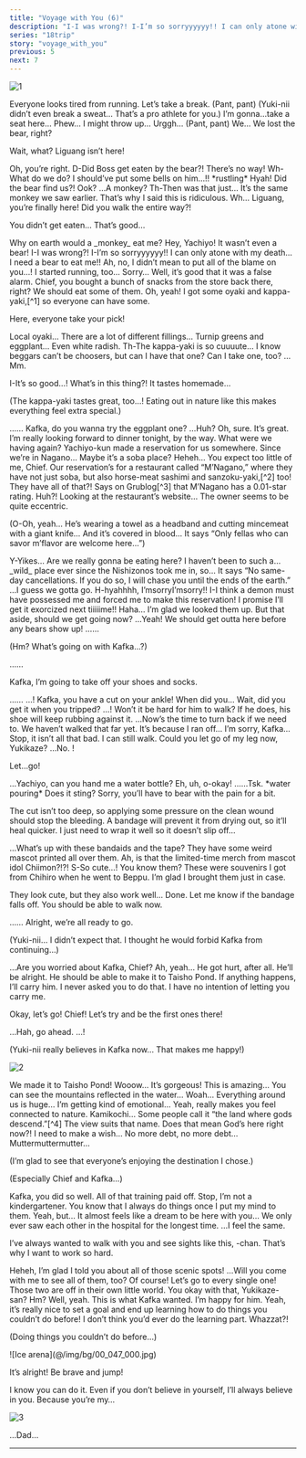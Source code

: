 ```yaml
---
title: "Voyage with You (6)"
description: "I-I was wrong?! I-I’m so sorryyyyyy!! I can only atone with my death… I need a bear to eat me!!"
series: "18trip"
story: "voyage_with_you"
previous: 5
next: 7
---
```



<Divider loc="Nagano, Kamikochi - Hiking Trail" />

![1](1.jpg)

<Bubble character="Yukikaze">
Everyone looks tired from running. Let’s take a break.
</Bubble>

<Bubble mc>
(Pant, pant) <span class="t">(Yuki-nii didn’t even break a sweat… That’s a pro athlete for you.)</span>
</Bubble>

<Bubble character="Kafka">
I’m gonna…take a seat here… Phew…
</Bubble>

<Bubble character="Yachiyo">
I might throw up… Urggh…
</Bubble>

<Bubble character="Renga">
(Pant, pant) We… We lost the bear, right?

Wait, what? Liguang isn’t here!
</Bubble>

<Bubble character="Ten">
Oh, you’re right.
</Bubble>

<Bubble character="Yachiyo">
D-Did Boss get eaten by the bear?!
</Bubble>

<Bubble character="Renga">
There’s no way! Wh-What do we do? I should’ve put some bells on him…!!
</Bubble>

<Narration>
&ast;rustling&ast;
</Narration>

<Bubble character="Yachiyo">
Hyah! Did the bear find us?!
</Bubble>

<Bubble character="Passing Monkey">
Ook?
</Bubble>

<Bubble character="Renga">
…A monkey? Th-Then was that just…
</Bubble>

<Bubble character="Ten">
It’s the same monkey we saw earlier.
</Bubble>

<Bubble character="Liguang">
That’s why I said this is ridiculous.
</Bubble>

<Bubble character="Renga">
Wh… Liguang, you’re finally here! Did you walk the entire way?!

You didn’t get eaten… That’s good…
</Bubble>

<Bubble character="Liguang">
Why on earth would a _monkey_ eat me?
</Bubble>

<Bubble character="Renga">
Hey, Yachiyo! It wasn’t even a bear!
</Bubble>

<Bubble character="Yachiyo">
I-I was wrong?! I-I’m so sorryyyyyy!! I can only atone with my death… I need a bear to eat me!!
</Bubble>

<Bubble character="Renga">
Ah, no, I didn’t mean to put all of the blame on you…! I started running, too… Sorry…
</Bubble>

<Bubble character="Ten">
Well, it’s good that it was a false alarm. Chief, you bought a bunch of snacks from the store back there, right? We should eat some of them.
</Bubble>

<Bubble mc>
Oh, yeah! I got some oyaki and kappa-yaki,[^1] so everyone can have some.

Here, everyone take your pick!
</Bubble>

<Bubble character="Yukikaze">
Local oyaki… There are a lot of different fillings… Turnip greens and eggplant… Even white radish.
</Bubble>

<Bubble character="Yachiyo">
Th-The kappa-yaki is so cuuuute… I know beggars can’t be choosers, but can I have that one?
</Bubble>

<Bubble character="Renga">
Can I take one, too? …Mm.

I-It’s so good…! What’s in this thing?! It tastes homemade…
</Bubble>

<Bubble mc>
<p class="t">(The kappa-yaki tastes great, too…! Eating out in nature like this makes everything feel extra special.)</p>
</Bubble>

<Bubble character="Kafka">
……
</Bubble>

<Bubble mc>
Kafka, do you wanna try the eggplant one?
</Bubble>

<Bubble character="Kafka">
…Huh? Oh, sure. It’s great. I’m really looking forward to dinner tonight, by the way. What were we having again?
</Bubble>

<Bubble mc>
Yachiyo-kun made a reservation for us somewhere. Since we’re in Nagano… Maybe it’s a soba place?
</Bubble>

<Bubble character="Yachiyo">
Heheh… You expect too little of me, Chief. Our reservation’s for a restaurant called “M’Nagano,” where they have not just soba, but also horse-meat sashimi and sanzoku-yaki,[^2] too!
</Bubble>

<Bubble character="Renga">
They have all of that?!
</Bubble>

<Bubble character="Ten">
Says on Grublog[^3] that M’Nagano has a 0.01-star rating.
</Bubble>

<Bubble character="Yachiyo">
Huh?!
</Bubble>

<Bubble character="Liguang">
Looking at the restaurant’s website… The owner seems to be quite eccentric.
</Bubble>

<Bubble mc>
<p class="t">(O-Oh, yeah… He’s wearing a towel as a headband and cutting mincemeat with a giant knife… And it’s covered in blood… It says “Only fellas who can savor m’flavor are welcome here…”)</p>
</Bubble>

<Bubble character="Renga">
Y-Yikes… Are we really gonna be eating here? I haven’t been to such a…_wild_ place ever since the Nishizonos took me in, so…
</Bubble>

<Bubble character="Yukikaze">
It says “No same-day cancellations. If you do so, I will chase you until the ends of the earth.”
</Bubble>

<Bubble character="Ten">
…I guess we gotta go.
</Bubble>

<Bubble character="Yachiyo">
H-hyahhhh, I’msorryI’msorry!! I-I think a demon must have possessed me and forced me to make this reservation! I promise I’ll get it exorcized next tiiiiime!!
</Bubble>

<Bubble mc>
Haha… I’m glad we looked them up. But that aside, should we get going now?
</Bubble>

<Bubble character="Renga">
…Yeah! We should get outta here before any bears show up!
</Bubble>

<Bubble character="Kafka">
……
</Bubble>

<Bubble mc>
<p class="t">(Hm? What’s going on with Kafka…?)</p>
</Bubble>

<Bubble character="Yukikaze">
……

Kafka, I’m going to take off your shoes and socks.
</Bubble>

<Bubble character="Kafka">
……
</Bubble>

<Bubble mc>
…! Kafka, you have a cut on your ankle! When did you… Wait, did you get it when you tripped?
</Bubble>

<Bubble character="Renga">
…! Won’t it be hard for him to walk? If he does, his shoe will keep rubbing against it.
</Bubble>

<Bubble character="Liguang">
…Now’s the time to turn back if we need to. We haven’t walked that far yet.
</Bubble>

<Bubble character="Renga">
It’s because I ran off… I’m sorry, Kafka…
</Bubble>

<Bubble character="Kafka">
Stop, it isn’t all that bad. I can still walk. Could you let go of my leg now, Yukikaze?
</Bubble>

<Bubble character="Yukikaze">
…No.
</Bubble>

<Bubble character="Kafka">
!

Let…go!
</Bubble>

<Bubble character="Yukikaze">
…Yachiyo, can you hand me a water bottle?
</Bubble>

<Bubble character="Yachiyo">
Eh, uh, o-okay!
</Bubble>

<Bubble character="Kafka">
……Tsk.
</Bubble>

<Narration>
&ast;water pouring&ast;
</Narration>

<Bubble character="Yukikaze">
Does it sting? Sorry, you’ll have to bear with the pain for a bit.

The cut isn’t too deep, so applying some pressure on the clean wound should stop the bleeding. A bandage will prevent it from drying out, so it’ll heal quicker. I just need to wrap it well so it doesn’t slip off…
</Bubble>

<Bubble character="Kafka">
…What’s up with these bandaids and the tape? They have some weird mascot printed all over them.
</Bubble>

<Bubble character="Yachiyo">
Ah, is that the limited-time merch from mascot idol Chiimon?!?! S-So cute…!
</Bubble>

<Bubble character="Yukikaze">
You know them? These were souvenirs I got from Chihiro when he went to Beppu. I’m glad I brought them just in case.

They look cute, but they also work well… Done. Let me know if the bandage falls off. You should be able to walk now.
</Bubble>

<Bubble character="Kafka">
……
</Bubble>

<Bubble character="Yukikaze">
Alright, we’re all ready to go.
</Bubble>

<Bubble mc>
<p class="t">(Yuki-nii… I didn’t expect that. I thought he would forbid Kafka from continuing…)</p>
</Bubble>

<Bubble character="Yukikaze">
…Are you worried about Kafka, Chief?
</Bubble>

<Bubble mc>
Ah, yeah… He got hurt, after all.
</Bubble>

<Bubble character="Yukikaze">
He’ll be alright. He should be able to make it to Taisho Pond. If anything happens, I’ll carry him.
</Bubble>

<Bubble character="Kafka">
I never asked you to do that. I have no intention of letting you carry me.

Okay, let’s go! Chief! Let’s try and be the first ones there!
</Bubble>

<Bubble character="Yukikaze">
…Hah, go ahead.
</Bubble>

<Bubble mc>
…!

<p class="t">(Yuki-nii really believes in Kafka now… That makes me happy!)</p>
</Bubble>

<Divider loc="Nagano, Kamikochi - Taisho Pond" />

![2](2.jpg)

<Bubble mc>
We made it to Taisho Pond! Wooow… It’s gorgeous! This is amazing…
</Bubble>

<Bubble character="Kafka">
You can see the mountains reflected in the water… Woah…
</Bubble>

<Bubble character="Renga">
Everything around us is huge… I’m getting kind of emotional…
</Bubble>

<Bubble character="Ten">
Yeah, really makes you feel connected to nature.
</Bubble>

<Bubble character="Liguang">
Kamikochi… Some people call it “the land where gods descend.”[^4] The view suits that name.
</Bubble>

<Bubble character="Yachiyo">
Does that mean God’s here right now?! I need to make a wish… No more debt, no more debt… Muttermuttermutter…
</Bubble>

<Bubble character="Yukikaze">
<p class="t">(I’m glad to see that everyone’s enjoying the destination I chose.)</p>

<p class="t">(Especially Chief and Kafka…)</p>
</Bubble>

<Bubble mc>
Kafka, you did so well. All of that training paid off.
</Bubble>

<Bubble character="Kafka">
Stop, I’m not a kindergartener. You know that I always do things once I put my mind to them.
</Bubble>

<Bubble mc>
Yeah, but… It almost feels like a dream to be here with you… We only ever saw each other in the hospital for the longest time.
</Bubble>

<Bubble character="Kafka">
…I feel the same.

I’ve always wanted to walk with you and see sights like this, <Name first />-chan. That’s why I want to work so hard.
</Bubble>

<Bubble mc>
Heheh, I’m glad I told you about all of those scenic spots!
</Bubble>

<Bubble character="Kafka">
…Will you come with me to see all of them, too?
</Bubble>

<Bubble mc>
Of course! Let’s go to every single one!
</Bubble>

<Bubble character="Ten">
Those two are off in their own little world. You okay with that, Yukikaze-san?
</Bubble>

<Bubble character="Yukikaze">
Hm? Well, yeah. This is what Kafka wanted. I’m happy for him.
</Bubble>

<Bubble character="Renga">
Yeah, it’s really nice to set a goal and end up learning how to do things you couldn’t do before!
</Bubble>

<Bubble character="Liguang">
I don’t think you’d ever do the learning part.
</Bubble>

<Bubble character="Renga">
Whazzat?!
</Bubble>

<Bubble character="Yukikaze">
<p class="t">(Doing things you couldn’t do before…)</p>
</Bubble>

<Divider fb="start" />

<p class="bg sepia">![Ice arena](@/img/bg/00_047_000.jpg)</p>

<Bubble character="Sadayuki">
It’s alright! Be brave and jump!

I know you can do it. Even if you don’t believe in yourself, I’ll always believe in you. Because you’re my…
</Bubble>

<Divider fb="end" />

![3](3.jpg)

<Bubble character="Yukikaze">
…Dad…
</Bubble>

---

[^1]: Both of these are Nagano specialties. Oyaki are roasted dumplings that are filled with a variety of things from red bean past to vegetables. Kappa-yaki are just like taiyaki, but in the shape of a kappa head. They're famous as a Kamikochi offering.
[^2]: A large piece of fried teriyaki chicken, another Nagano specialty.
[^3]: A parody of the popular Japanese resturant review site 食べログ (Tablog).
[^4]: Kamikochi is usually written as 上高地, but some people nickname it 神降地. It's read the same way, but the meaning of the kanji in the nickname literally means "place were gods descend."
